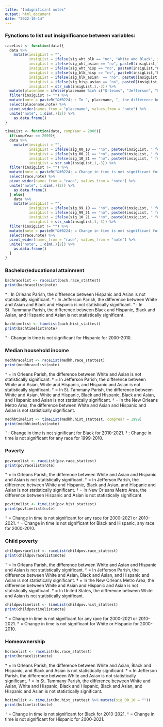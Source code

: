 ```yaml
---
title: "Indignificant notes"
output: html_document
date: "2022-10-14"
---
```


### Fynctions to list out insignificance between variables:
```r
raceList <- function(data){
  data %>%
    mutate(insigList = "",
           insigList = ifelse(sig_wht_blk == "no", "White and Black", insigList),
           insigList = ifelse(sig_wht_asian == "no", paste0(insigList,"White and Asian", sep = ", "), insigList),
           insigList = ifelse(sig_wht_hisp == "no", paste0(insigList,"White and Hispanic",sep = ", "), insigList),
           insigList = ifelse(sig_blk_hisp == "no", paste0(insigList,"Black and Hispanic",sep = ", "), insigList),
           insigList = ifelse(sig_blk_asian  == "no", paste0(insigList, "Black and Asian", sep = ", "), insigList),
           insigList = ifelse(sig_hisp_asian == "no", paste0(insigList, "Hispanic and Asian", sep = ", "), insigList),
           insigList = str_sub(insigList,1,-3)) %>%
  mutate(placename = ifelse(placename %in% c("Orleans", "Jefferson", "St. Tammany"), paste0(placename, " Parish"), placename)) %>%
  filter(insigList != "") %>%
  mutate(note = paste0("&#8224; : In ", placename, ", the difference between ", insigList, " is not statistically significant.")) %>%
  select(placename,note) %>%
  pivot_wider(names_from = "placename", values_from = "note") %>%
  unite("note", 1:dim(.)[2]) %>%
    as.data.frame()
}
```
```r
timeList <- function(data, compYear = 2000){
  if(compYear == 2000){
  data %>%
    mutate(insigList = "",
           insigList = ifelse(sig_00_10 == "no", paste0(insigList, " for 2000-2010", sep = ", "), insigList),
           insigList = ifelse(sig_00_21 == "no", paste0(insigList, " for 2000-2021", sep = ", "), insigList),
           insigList = ifelse(sig_10_21 == "no", paste0(insigList, " for 2010-2021", sep = ", "), insigList),
           insigList = str_sub(insigList,1,-3)) %>%
  filter(insigList != "") %>%
  mutate(note = paste0("&#8224; = Change in time is not significant for ", race, insigList, ".")) %>%
  select(race,note) %>%
  pivot_wider(names_from = "race", values_from = "note") %>%
  unite("note", 1:dim(.)[2]) %>%
    as.data.frame()
  } else{
    data %>%
    mutate(insigList = "",
           insigList = ifelse(sig_99_10 == "no", paste0(insigList, " for 1999-2010", sep = ", "), insigList),
           insigList = ifelse(sig_99_21 == "no", paste0(insigList, " for 1999-2021", sep = ", "), insigList),
           insigList = ifelse(sig_10_21 == "no", paste0(insigList, " for 2010-2021", sep = ", "), insigList),
           insigList = str_sub(insigList,1,-3)) %>%
  filter(insigList != "") %>%
  mutate(note = paste0("&#8224; = Change in time is not significant for ", race, insigList, ".")) %>%
  select(race,note) %>%
  pivot_wider(names_from = "race", values_from = "note") %>%
  unite("note", 1:dim(.)[2]) %>%
    as.data.frame()
  }
}
```

### Bachelor/educational attainment ###
```r
bachracelist <- raceList(bach.race_stattest)
print(bachracelist$note)
```

&#8224; : In Orleans Parish, the difference between Hispanic and Asian is not statistically significant.
&#8224; : In Jefferson Parish, the difference between White and Asian and Black and Hispanic is not statistically significant.
&#8224; : In St. Tammany Parish, the difference between Black and Hispanic, Black and Asian, and Hispanic and Asian is not statistically significant.

```r

bachtimelist <- timeList(bach.hist_stattest)
print(bachtimelist$note)

```
&#8224; : Change in time is not significant for Hispanic for 2000-2010.


### Median household income ###
```r
medhhracelist <- raceList(medhh.race_stattest)
print(medhhracelist$note)
```

&#8224; = In Orleans Parish, the difference between White and Asian is not statistically significant.
&#8224; = In Jefferson Parish, the difference between White and Asian, White and Hispanic, and Hispanic and Asian is not statistically significant.
&#8224; = In St. Tammany Parish, the difference between White and Asian, White and Hispanic, Black and Hispanic, Black and Asian, and Hispanic and Asian is not statistically significant.
&#8224; = In the New Orleans Metro Area, the difference between White and Asian and Hispanic and Asian is not statistically significant.

```r

medhhtimelist <- timeList(medhh.hist_stattest, compYear = 1999)
print(medhhtimelist$note)

```
&#8224; : Change in time is not significant for Black for 2010-2021.
&#8224; : Change in time is not significant for any race for 1999-2010.

### Poverty ###
```r
povracelist <- raceList(pov.race_stattest)
print(povracelist$note)
```
&#8224; = In Orleans Parish, the difference between White and Asian and Hispanic and Asian is not statistically significant.
&#8224; = In Jefferson Parish, the difference between White and Hispanic, Black and Asian, and Hispanic and Asian is not statistically significant.
&#8224; = In New Orleans Metro Area, the difference between Hispanic and Asian is not statistically significant.

```r
povtimelist <- timeList(pov.hist_stattest)
print(povtimelist$note)

```
&#8224; = Change in time is not significant for any race for 2000-2021 or 2010-2021.
&#8224; = Change in time is not significant for Black and Hispanic, any race for 2000-2010.


### Child poverty ###
```r
childpovracelist <- raceList(childpov.race_stattest)
print(childpovracelist$note)
```
&#8224; = In Orleans Parish, the difference between White and Asian and Hispanic and Asian is not statistically significant.
&#8224; = In Jefferson Parish, the difference between White and Asian, Black and Asian, and Hispanic and Asian is not statistically significant.
&#8224; = In the New Orleans Metro Area, the difference between White and Asian and Hispanic and Asian is not statistically significant.
&#8224; = In United States, the difference between White and Asian is not statistically significant.

```r

childpovtimelist <- timeList(childpov.hist_stattest)
print(childpovtimelist$note)

```
&#8224; = Change in time is not significant for any race for 2000-2021 or 2010-2021.
&#8224; = Change in time is not significant for White or Hispanic for 2000-2010.

### Homeownership ###
```r
horacelist <- raceList(ho.race_stattest)
print(horacelist$note)
```
&#8224; = In Orleans Parish, the difference between White and Asian, Black and Hispanic, and Black and Asian is not statistically significant.
&#8224; = In Jefferson Parish, the difference between White and Asian is not statistically significant.
&#8224; = In St. Tammany Parish, the difference between White and Asian, White and Hispanic, Black and Hispanic, Black and Asian, and Hispanic and Asian is not statistically significant.
```r

hotimelist <- timeList(ho.hist_stattest %>% mutate(sig_00_10 = ""))
print(hotimelist$note)

```
&#8224; = Change in time is not significant for Black for 2010-2021.
&#8224; = Change in time is not significant for Hispanic for 2000-2021.



